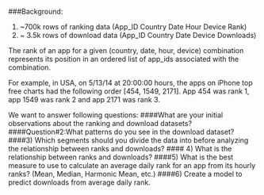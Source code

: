 
###Background:

1. ~700k rows of ranking data (App_ID Country Date Hour Device Rank)
2. ~ 3.5k rows of download data (App_ID Country Date Device Downloads)

The rank of an app for a given (country, date, hour, device) combination represents its position in an ordered list of app_ids associated with the combination.

For example, in USA, on 5/13/14 at 20:00:00 hours, the apps on iPhone top free charts had the following order [454, 1549, 2171]. App 454 was rank 1, app 1549 was rank 2 and app 2171 was rank 3.

We want to answer following questions:
####What are your initial observations about the ranking and download datasets?
####Question#2:What patterns do you see in the download dataset?
####3) Which segments should you divide the data into before analyzing the relationship between ranks and downloads?
#### 4)  What is the relationship between ranks and downloads?
####5) What is the best measure to use to calculate an average daily rank for an app from its hourly ranks? (Mean, Median, Harmonic Mean, etc.)
####6) Create a model to predict downloads from average daily rank.